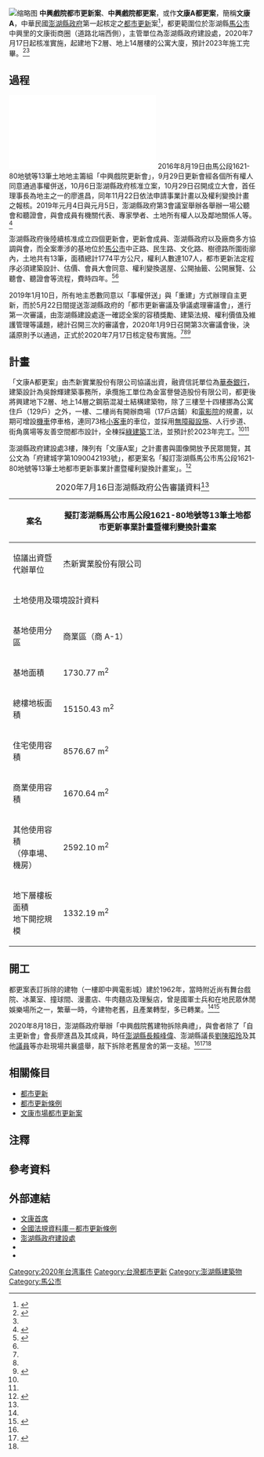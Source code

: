 {{澎湖縣未來建設}}
[[File:中興戲院都更案（文康A案）建築立體模擬圖.jpg|缩略图]]
'''中興戲院都市更新案'''、'''中興戲院都更案'''，或作'''文康A都更案'''，簡稱'''文康A'''{{Efn|中興戲院都更案位於文康市場北端西側，拆除中興戲院部份的都更案稱作「文康A」。文康市場另有其他都更案，作「文康市場都更案」，簡稱「文康B」，正式名稱為「擬訂澎湖縣馬公市馬公段1621-12地號等20筆土地都市更新事業計畫案」。}}，中華民國[[澎湖縣政府|澎湖縣政府]]第一起核定之[[都市更新|都市更新]]案<ref>{{Cite news|url=https://news.ltn.com.tw/news/life/breakingnews/1993875|title=〈澎湖史上首件都更案 早餐街文康市場盼新生〉|author=劉禹慶|date=2017-03-05|work=|publisher=|accessdate=2020-08-22|language=zh-tw|format=|newspaper=自由時報|archive-date=2019-07-05|archive-url=https://web.archive.org/web/20190705204654/https://news.ltn.com.tw/news/life/breakingnews/1993875|dead-url=no}}</ref>，都更範圍位於澎湖縣[[馬公市|馬公市]]中興里的文康街商圈（道路北端西側），主管單位為澎湖縣政府建設處，2020年7月17日起核准實施，起建地下2層、地上14層樓的公寓大廈，預計2023年施工完畢。<ref>{{Cite news|url=http://www.penghutimes.com/ph/%E4%B8%AD%E8%88%88%E6%88%B2%E9%99%A2%E9%83%BD%E6%9B%B4%E6%A1%88%E5%85%AC%E5%91%8A%E5%AF%A6%E6%96%BD|title=〈中興戲院都更案公告實施〉|author=鄒秀成|date=2020-07-18|work=|publisher=澎湖時報|accessdate=2020-08-19|language=zh-tw|format=}}</ref><ref name=":3" />

== 過程 ==
[[File:20200716_澎湖縣中興戲院都更案_(2).pdf|缩略图]]
2016年8月19日由馬公段1621-80地號等13筆土地地主籌組「中興戲院更新會」，9月29日更新會經各個所有權人同意通過事權併送，10月6日澎湖縣政府核准立案，10月29日召開成立大會，首任理事長為地主之一的廖進昌，同年11月22日依法申請事業計畫以及權利變換計畫之報核。2019年元月4日與元月5日，澎湖縣政府第3會議室舉辦各舉辦一場公聽會和聽證會，與會成員有機關代表、專家學者、土地所有權人以及鄰地關係人等。<ref name=":3">{{Cite web|title=〈中興戲院都更案之公聽會、聽證會過程和平圓滿〉|url=https://www.penghu.gov.tw/economic/home.jsp?id=117&act=view&dataserno=10801090008|accessdate=2020-08-19|author=城鄉發展科|date=2019-01-10|format=|publisher=澎湖縣建設處|language=zh-tw}}</ref>

澎湖縣政府後陸續核准成立四個更新會，更新會成員、澎湖縣政府以及廠商多方協調與會，而全案牽涉的基地位於[[馬公市|馬公市]]中正路、民生路、文化路、樹德路所圍街廓內，土地共有13筆，面積總計1774平方公尺，權利人數達107人，都市更新法定程序必須建築設計、估價、會員大會同意、權利變換選屋、公開抽籤、公開展覽、公聽會、聽證會等流程，費時四年。<ref name=":0">{{Cite web|title=〈中興戲院都更案事業計畫與權利變換計畫第1次審議〉|url=https://www.penghu.gov.tw/economic/home.jsp?id=117&act=view&dataserno=10805280023|accessdate=2020-08-19|author=城鄉發展科|date=2019-05-28|format=|publisher=澎湖縣建設處|language=zh-tw}}</ref><ref name=":1" />

2019年1月10日，所有地主悉數同意以「事權併送」與「重建」方式辦理自主更新，而於5月22日間提送澎湖縣政府的「都市更新審議及爭議處理審議會」，進行第一次審議，由澎湖縣建設處逐一確認全案的容積獎勵、建築法規、權利價值及維護管理等議題，總計召開三次的審議會，2020年1月9日召開第3次審議會後，決議原則予以通過，正式於2020年7月17日核定發布實施。<ref name=":0" /><ref name=":1" /><ref name=":2">{{Cite web|title=〈中興戲院都更案舊建物拆除典禮圓滿舉行〉|url=https://www.penghu.gov.tw/economic/home.jsp?id=117&act=view&dataserno=10908180010|accessdate=2020-08-19|author=城鄉發展科|date=2020-08-18|format=|publisher=澎湖縣建設處|language=zh-tw}}</ref>

== 計畫 ==
「文康A都更案」由杰新實業股份有限公司協議出資，融資信託單位為[[華泰銀行|華泰銀行]]，建築設計為吳餘輝建築事務所，承攬施工單位為金富譽營造股份有限公司，都更後將興建地下2層、地上14層之鋼筋混凝土結構建築物，除了三樓至十四樓挪為公寓住戶（129戶）之外，一樓、二樓尚有開辦商場（17戶店鋪）和[[電影院|電影院]]的規畫，以期可增設[[摩托車|機車]]停車格，連同73格[[轿车|小客車]]的車位，並採用[[無障礙環境|無障礙設施]]、人行步道、街角廣場等友善空間都市設計，全棟採[[綠色建築|綠建築]]工法，並預計於2023年完工。<ref name=":1" /><ref name=":2" />

澎湖縣政府建設處3樓，陳列有「文康A案」之計畫書與圖像開放予民眾閱覽，其公文為「府建城字第1090042193號」，都更案名「擬訂澎湖縣馬公市馬公段1621-80地號等13筆土地都市更新事業計畫暨權利變換計畫案」。<ref name=":1">{{Cite web|title=〈中興戲院都更案事業計畫暨權利變換計畫書、圖核定公告實施〉|url=https://www.penghu.gov.tw/economic/home.jsp?id=117&act=view&dataserno=10907160009|accessdate=2020-08-19|author=城鄉發展科|date=2020-07-16|format=|publisher=澎湖縣建設處|language=zh-tw}}</ref>
{| class="wikitable"
|+2020年7月16日澎湖縣政府公告審議資料<ref name=":1" />
!案名
| colspan="7" |擬訂澎湖縣馬公市馬公段1621-80地號等13筆土地都市更新事業計畫暨權利變換計畫案
|-
!協議出資暨<br/>代辦單位
| colspan="2" |杰新實業股份有限公司
!建築設計
| colspan="2" |吳餘輝建築事務所
!都更規劃
|安杰建設開發股份有限公司
|-
! colspan="8" |土地使用及環境設計資料
|-
! rowspan="2" |基地使用分區
| rowspan="2" |商業區（商 A-1）
! rowspan="2" |法定建蔽率
| rowspan="2" |80%
! rowspan="2" |法定汽車停車位
| rowspan="2" |78 輛
! colspan="2" |各樓層使用概況
|-
!地下一層
|防空避難室、停車格、<br />機房、台電配電室
|-
!基地面積
|1730.77 m<sup>2</sup>
!實設建蔽率
|65.48%
!實設汽車停車位
|73 輛
!地下二層
|防空避難室、停車格、機房
|-
!總樓地板面積
|15150.43 m<sup>2</sup>
!法定容積率
|400%
!法定機車停車位
|免設
! rowspan="3" |地面層暨低層部
| rowspan="3" |店鋪（零售業）、<br />電影院、門廳、<br />公共設施等
|-
!住宅使用容積
|8576.67 m<sup>2</sup>
!實設容積率
|598.12%
!實設機車停車位
|16 輛
|-
!商業使用容積
|1670.64 m<sup>2</sup>
!住戶數
|129 單元
!法定裝卸停車位
|免設
|-
!其他使用容積<br />（停車場、機房）
|2592.10 m<sup>2</sup>
!商業單元
|18 單元
!實設裝卸停車位
|0 輛
! rowspan="2" |標準層
| rowspan="2" |管理委員會使用空間、<br />集合住宅
|-
! rowspan="3" |地下層樓板面積<br />地下開挖規模
| rowspan="3" |1332.19 m<sup>2</sup>
!最大樓層數
|14 層
!更新戶數
|前：17 戶<br />後：147 戶
|-
!建築物高度
|49.8 m
! rowspan="2" |留設人行步道情形
| rowspan="2" |150.38 m<sup>2</sup>
! rowspan="2" |頂層部
| rowspan="2" |集合住宅
|-
!屋頂突出物高度
|8.2 m
|}

== 開工 ==
{{Multiple image|image1=中興電影城-2020.jpg|image2=文康舊建物拆除典禮 (2).jpg|caption1=拆除前的中興電影城。|caption2=文康舊建物拆除典禮|width1=311|width2=175}}都更案表訂拆除的建物（一樓即中興電影城）建於1962年，當時附近尚有舞台戲院、冰菓室、撞球間、漫畫店、牛肉麵店及理髮店，曾是國軍士兵和在地民眾休閒娛樂場所之一，繁華一時，今建物老舊，且產業轉型，多已轉業。<ref name=":4" /><ref name=":5">{{Cite news|url=https://ec.ltn.com.tw/article/breakingnews/3263811|title=〈澎湖首更新案拆除典禮 會長致詞疏漏感謝議會遭糾正〉|author=劉禹慶|date=2020-08-18|work=|publisher=|accessdate=2020-08-22|language=zh-tw|format=|first=|newspaper=自由時報|archive-date=2020-08-18|archive-url=https://web.archive.org/web/20200818235401/https://ec.ltn.com.tw/article/breakingnews/3263811|dead-url=no}}</ref>

2020年8月18日，澎湖縣政府舉辦「中興戲院舊建物拆除典禮」，與會者除了「自主更新會」會長廖進昌及其成員，時任[[澎湖縣縣長|澎湖縣長]][[賴峰偉|賴峰偉]]、澎湖縣議長[[劉陳昭玲|劉陳昭玲]]及其他[[澎湖縣議會|議員]]等亦赴現場共襄盛舉，敲下拆除老舊屋舍的第一支槌。<ref name=":2" /><ref name=":4">{{Cite news|url=https://www.nownews.com/news/local/kpp/5047682|title=〈再現菊島繁華　澎湖文康市場都更案賴峰偉敲槌啟動〉|author=張塵|date=2020-08-18|work=|publisher=今日新聞 NOWnews|accessdate=2020-08-19|language=zh-tw|format=}}</ref><ref name=":5" />

== 相關條目 ==

*[[市區更新|都市更新]]
*[[都市更新條例|都市更新條例]]
*[[文康市場都市更新案|文康市場都市更新案]]

== 注釋 ==
{{notelist|iger=}}{{notelist|iger=}}
{{Coord|23.568785|N|119.567215|E|display=title|format=dms}}

== 參考資料 ==
{{portal bar|台灣|澎湖|政治|經濟|建築|border=no}}
{{reflist|30em}}

== 外部連結 ==
{{commons category|Zhongxing Theater urban renewal program|中興戲院都更案}}
*[http://topone.j-new.com.tw/ 文康首席]
*[https://law.moj.gov.tw/LawClass/LawAll.aspx?pcode=D0070008 全國法規資料庫－都市更新條例]{{Wayback|url=https://law.moj.gov.tw/LawClass/LawAll.aspx?pcode=D0070008 |date=20200803094917 }}
*[https://www.penghu.gov.tw/economic/index.jsp 澎湖縣政府建設處]{{Wayback|url=https://www.penghu.gov.tw/economic/index.jsp |date=20200804051957 }}
*{{Facebook|penghuEAD|id=penghuEAD|澎湖縣政府建設處}}
*{{Facebook|澎湖都市更新小學堂-289140348292014|id=澎湖都市更新小學堂|澎湖都市更新小學堂}}

[[Category:2020年台湾事件|Category:2020年台湾事件]]
[[Category:台灣都市更新|Category:台灣都市更新]]
[[Category:澎湖縣建築物|Category:澎湖縣建築物]]
[[Category:馬公市|Category:馬公市]]